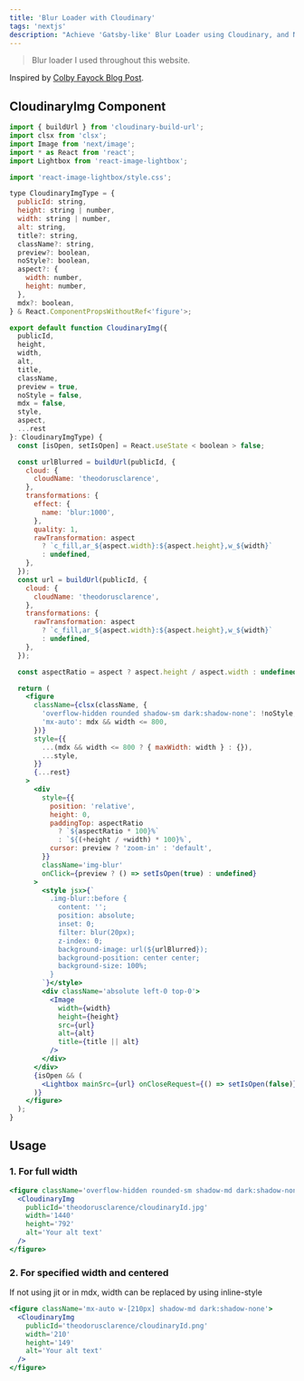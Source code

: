 ```yaml
---
title: 'Blur Loader with Cloudinary'
tags: 'nextjs'
description: "Achieve 'Gatsby-like' Blur Loader using Cloudinary, and Next Image."
---
```


> Blur loader I used throughout this website.

Inspired by [Colby Fayock Blog Post](https://spacejelly.dev/posts/how-to-use-cloudinary-images-in-next-js-with-blurred-placeholders/).

## CloudinaryImg Component

```jsx
import { buildUrl } from 'cloudinary-build-url';
import clsx from 'clsx';
import Image from 'next/image';
import * as React from 'react';
import Lightbox from 'react-image-lightbox';

import 'react-image-lightbox/style.css';

type CloudinaryImgType = {
  publicId: string,
  height: string | number,
  width: string | number,
  alt: string,
  title?: string,
  className?: string,
  preview?: boolean,
  noStyle?: boolean,
  aspect?: {
    width: number,
    height: number,
  },
  mdx?: boolean,
} & React.ComponentPropsWithoutRef<'figure'>;

export default function CloudinaryImg({
  publicId,
  height,
  width,
  alt,
  title,
  className,
  preview = true,
  noStyle = false,
  mdx = false,
  style,
  aspect,
  ...rest
}: CloudinaryImgType) {
  const [isOpen, setIsOpen] = React.useState < boolean > false;

  const urlBlurred = buildUrl(publicId, {
    cloud: {
      cloudName: 'theodorusclarence',
    },
    transformations: {
      effect: {
        name: 'blur:1000',
      },
      quality: 1,
      rawTransformation: aspect
        ? `c_fill,ar_${aspect.width}:${aspect.height},w_${width}`
        : undefined,
    },
  });
  const url = buildUrl(publicId, {
    cloud: {
      cloudName: 'theodorusclarence',
    },
    transformations: {
      rawTransformation: aspect
        ? `c_fill,ar_${aspect.width}:${aspect.height},w_${width}`
        : undefined,
    },
  });

  const aspectRatio = aspect ? aspect.height / aspect.width : undefined;

  return (
    <figure
      className={clsx(className, {
        'overflow-hidden rounded shadow-sm dark:shadow-none': !noStyle,
        'mx-auto': mdx && width <= 800,
      })}
      style={{
        ...(mdx && width <= 800 ? { maxWidth: width } : {}),
        ...style,
      }}
      {...rest}
    >
      <div
        style={{
          position: 'relative',
          height: 0,
          paddingTop: aspectRatio
            ? `${aspectRatio * 100}%`
            : `${(+height / +width) * 100}%`,
          cursor: preview ? 'zoom-in' : 'default',
        }}
        className='img-blur'
        onClick={preview ? () => setIsOpen(true) : undefined}
      >
        <style jsx>{`
          .img-blur::before {
            content: '';
            position: absolute;
            inset: 0;
            filter: blur(20px);
            z-index: 0;
            background-image: url(${urlBlurred});
            background-position: center center;
            background-size: 100%;
          }
        `}</style>
        <div className='absolute left-0 top-0'>
          <Image
            width={width}
            height={height}
            src={url}
            alt={alt}
            title={title || alt}
          />
        </div>
      </div>
      {isOpen && (
        <Lightbox mainSrc={url} onCloseRequest={() => setIsOpen(false)} />
      )}
    </figure>
  );
}
```

## Usage

### 1. For full width

```jsx
<figure className='overflow-hidden rounded-sm shadow-md dark:shadow-none'>
  <CloudinaryImg
    publicId='theodorusclarence/cloudinaryId.jpg'
    width='1440'
    height='792'
    alt='Your alt text'
  />
</figure>
```

### 2. For specified width and centered

If not using jit or in mdx, width can be replaced by using inline-style

```jsx
<figure className='mx-auto w-[210px] shadow-md dark:shadow-none'>
  <CloudinaryImg
    publicId='theodorusclarence/cloudinaryId.png'
    width='210'
    height='149'
    alt='Your alt text'
  />
</figure>
```
